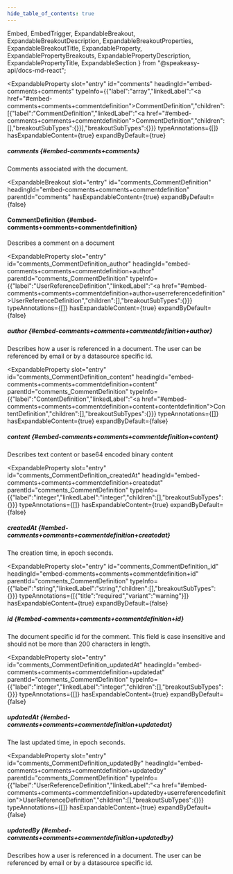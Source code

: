 ```yaml
---
hide_table_of_contents: true
---
```

  Embed,
  EmbedTrigger,
  ExpandableBreakout,
  ExpandableBreakoutDescription,
  ExpandableBreakoutProperties,
  ExpandableBreakoutTitle,
  ExpandableProperty,
  ExpandablePropertyBreakouts,
  ExpandablePropertyDescription,
  ExpandablePropertyTitle,
  ExpandableSection
} from "@speakeasy-api/docs-md-react";

<ExpandableSection>

<ExpandableProperty
  slot="entry"
  id="comments"
  headingId="embed-comments+comments"
  typeInfo={{"label":"array","linkedLabel":"<a href=\"#embed-comments+comments+commentdefinition\">CommentDefinition</a>","children":[{"label":"CommentDefinition","linkedLabel":"<a href=\"#embed-comments+comments+commentdefinition\">CommentDefinition</a>","children":[],"breakoutSubTypes":{}}],"breakoutSubTypes":{}}}
  typeAnnotations={[]}
  hasExpandableContent={true}
  expandByDefault={true}
>

<ExpandablePropertyTitle slot="title">

##### comments \{#embed-comments+comments\}

</ExpandablePropertyTitle>

<ExpandablePropertyDescription slot="description">

Comments associated with the document.

</ExpandablePropertyDescription>

<ExpandablePropertyBreakouts slot="breakouts">

<ExpandableBreakout
  slot="entry"
  id="comments_CommentDefinition"
  headingId="embed-comments+comments+commentdefinition"
  parentId="comments"
  hasExpandableContent={true}
  expandByDefault={false}
>

<ExpandableBreakoutTitle slot="title">

#### CommentDefinition \{#embed-comments+comments+commentdefinition\}

</ExpandableBreakoutTitle>

<ExpandableBreakoutDescription slot="description">

Describes a comment on a document

</ExpandableBreakoutDescription>

<ExpandableBreakoutProperties slot="properties">

<ExpandableProperty
  slot="entry"
  id="comments_CommentDefinition_author"
  headingId="embed-comments+comments+commentdefinition+author"
  parentId="comments_CommentDefinition"
  typeInfo={{"label":"UserReferenceDefinition","linkedLabel":"<a href=\"#embed-comments+comments+commentdefinition+author+userreferencedefinition\">UserReferenceDefinition</a>","children":[],"breakoutSubTypes":{}}}
  typeAnnotations={[]}
  hasExpandableContent={true}
  expandByDefault={false}
>

<ExpandablePropertyTitle slot="title">

##### author \{#embed-comments+comments+commentdefinition+author\}

</ExpandablePropertyTitle>

<ExpandablePropertyDescription slot="description">

Describes how a user is referenced in a document. The user can be referenced by email or by a datasource specific id.

</ExpandablePropertyDescription>

<ExpandablePropertyBreakouts slot="breakouts">

<Embed slot="embed">

<EmbedTrigger slot="trigger" embedTitle="author" triggerText="View author details">

<Embedauthor />

</EmbedTrigger>

</Embed>

</ExpandablePropertyBreakouts>

</ExpandableProperty>

<ExpandableProperty
  slot="entry"
  id="comments_CommentDefinition_content"
  headingId="embed-comments+comments+commentdefinition+content"
  parentId="comments_CommentDefinition"
  typeInfo={{"label":"ContentDefinition","linkedLabel":"<a href=\"#embed-comments+comments+commentdefinition+content+contentdefinition\">ContentDefinition</a>","children":[],"breakoutSubTypes":{}}}
  typeAnnotations={[]}
  hasExpandableContent={true}
  expandByDefault={false}
>

<ExpandablePropertyTitle slot="title">

##### content \{#embed-comments+comments+commentdefinition+content\}

</ExpandablePropertyTitle>

<ExpandablePropertyDescription slot="description">

Describes text content or base64 encoded binary content

</ExpandablePropertyDescription>

<ExpandablePropertyBreakouts slot="breakouts">

<Embed slot="embed">

<EmbedTrigger slot="trigger" embedTitle="content" triggerText="View content details">

<Embedcontent />

</EmbedTrigger>

</Embed>

</ExpandablePropertyBreakouts>

</ExpandableProperty>

<ExpandableProperty
  slot="entry"
  id="comments_CommentDefinition_createdAt"
  headingId="embed-comments+comments+commentdefinition+createdat"
  parentId="comments_CommentDefinition"
  typeInfo={{"label":"integer","linkedLabel":"integer","children":[],"breakoutSubTypes":{}}}
  typeAnnotations={[]}
  hasExpandableContent={true}
  expandByDefault={false}
>

<ExpandablePropertyTitle slot="title">

##### createdAt \{#embed-comments+comments+commentdefinition+createdat\}

</ExpandablePropertyTitle>

<ExpandablePropertyDescription slot="description">

The creation time, in epoch seconds.

</ExpandablePropertyDescription>

</ExpandableProperty>

<ExpandableProperty
  slot="entry"
  id="comments_CommentDefinition_id"
  headingId="embed-comments+comments+commentdefinition+id"
  parentId="comments_CommentDefinition"
  typeInfo={{"label":"string","linkedLabel":"string","children":[],"breakoutSubTypes":{}}}
  typeAnnotations={[{"title":"required","variant":"warning"}]}
  hasExpandableContent={true}
  expandByDefault={false}
>

<ExpandablePropertyTitle slot="title">

##### id \{#embed-comments+comments+commentdefinition+id\}

</ExpandablePropertyTitle>

<ExpandablePropertyDescription slot="description">

The document specific id for the comment. This field is case insensitive and should not be more than 200 characters in length.

</ExpandablePropertyDescription>

</ExpandableProperty>

<ExpandableProperty
  slot="entry"
  id="comments_CommentDefinition_updatedAt"
  headingId="embed-comments+comments+commentdefinition+updatedat"
  parentId="comments_CommentDefinition"
  typeInfo={{"label":"integer","linkedLabel":"integer","children":[],"breakoutSubTypes":{}}}
  typeAnnotations={[]}
  hasExpandableContent={true}
  expandByDefault={false}
>

<ExpandablePropertyTitle slot="title">

##### updatedAt \{#embed-comments+comments+commentdefinition+updatedat\}

</ExpandablePropertyTitle>

<ExpandablePropertyDescription slot="description">

The last updated time, in epoch seconds.

</ExpandablePropertyDescription>

</ExpandableProperty>

<ExpandableProperty
  slot="entry"
  id="comments_CommentDefinition_updatedBy"
  headingId="embed-comments+comments+commentdefinition+updatedby"
  parentId="comments_CommentDefinition"
  typeInfo={{"label":"UserReferenceDefinition","linkedLabel":"<a href=\"#embed-comments+comments+commentdefinition+updatedby+userreferencedefinition\">UserReferenceDefinition</a>","children":[],"breakoutSubTypes":{}}}
  typeAnnotations={[]}
  hasExpandableContent={true}
  expandByDefault={false}
>

<ExpandablePropertyTitle slot="title">

##### updatedBy \{#embed-comments+comments+commentdefinition+updatedby\}

</ExpandablePropertyTitle>

<ExpandablePropertyDescription slot="description">

Describes how a user is referenced in a document. The user can be referenced by email or by a datasource specific id.

</ExpandablePropertyDescription>

<ExpandablePropertyBreakouts slot="breakouts">

<Embed slot="embed">

<EmbedTrigger slot="trigger" embedTitle="updatedBy" triggerText="View updatedBy details">

<Embedupdatedby />

</EmbedTrigger>

</Embed>

</ExpandablePropertyBreakouts>

</ExpandableProperty>

</ExpandableBreakoutProperties>

</ExpandableBreakout>

</ExpandablePropertyBreakouts>

</ExpandableProperty>

</ExpandableSection>
